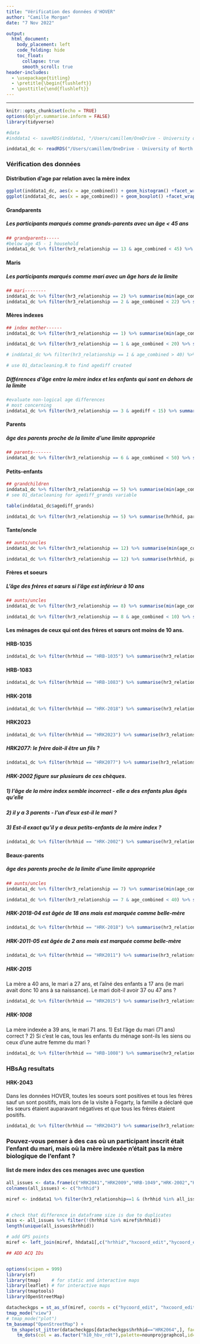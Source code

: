 ```yaml
---
title: "Vérification des données d'HOVER"
author: "Camille Morgan"
date: "7 Nov 2022"

output:
  html_document:
    body_placement: left
    code_folding: hide
    toc_float:                                                             
      collapse: true                                                      
      smooth_scroll: true 
header-includes:
  - \usepackage{titling}
  - \pretitle{\begin{flushleft}}
  - \posttitle{\end{flushleft}}
---
```

---

```r
knitr::opts_chunk$set(echo = TRUE)
options(dplyr.summarise.inform = FALSE)
library(tidyverse)

#data
#inddata1 <- saveRDS(inddata1, "/Users/camillem/OneDrive - University of North Carolina at Chapel Hill/Epi PhD/IDEEL/HepB/HOVER/hoverdataanalysis/inddata.RDS")

inddata1_dc <- readRDS("/Users/camillem/OneDrive - University of North Carolina at Chapel Hill/Epi PhD/IDEEL/HepB/HOVER/hoverdataanalysis/inddata.RDS")
```

### Vérification des données

#### Distribution d'age par relation avec la mère index

```r
ggplot(inddata1_dc, aes(x = age_combined)) + geom_histogram() +facet_wrap( ~ hr3_relationship_f)
ggplot(inddata1_dc, aes(x = age_combined)) + geom_boxplot() +facet_wrap( ~ hr3_relationship_f)
```

#### Grandparents
##### Les participants marqués comme grands-parents avec un âge < 45 ans

```r
## grandparents-----
#below age 45 - 1 household
inddata1_dc %>% filter(hr3_relationship == 13 & age_combined < 45) %>% summarise(hrhhid, participant_code, age_combined,hr4_sex_f,hrname_last, hrname_post, hrname_first,hr3_relationship_f) # 

```

#### Maris
##### Les participants marqués comme mari avec un âge hors de la limite

```r
## mari-------- 
inddata1_dc %>% filter(hr3_relationship == 2) %>% summarise(min(age_combined), max(age_combined))
inddata1_dc %>% filter(hr3_relationship == 2 & age_combined < 22) %>% summarise(hrhhid, participant_code, age_combined,hr4_sex_f,hrname_last, hrname_post, hrname_first,hr3_relationship_f) # 

```

#### Mères indexes

```r
## index mother------
inddata1_dc %>% filter(hr3_relationship == 1) %>% summarise(min(age_combined), max(age_combined))

inddata1_dc %>% filter(hr3_relationship == 1 & age_combined < 20) %>% summarise(hrhhid, participant_code, age_combined,hr4_sex_f,hrname_last, hrname_post, hrname_first) # 

# inddata1_dc %>% filter(hr3_relationship == 1 & age_combined > 40) %>% summarise(hrhhid, participant_code, age_combined,hr4_sex_f,hrname_last, hrname_post, hrname_first) # 

# use 01_datacleaning.R to find agediff created

```

##### Différences d'âge entre la mère index et les enfants qui sont en dehors de la limite

```r
#evaluate non-logical age differences 
# most concerning
inddata1_dc %>% filter(hr3_relationship == 3 & agediff < 15) %>% summarise(hrhhid, participant_code, age_combined, indexmotherage, agediff,hr4_sex_f,hrname_last, hrname_post, hrname_first) # 

```

#### Parents
##### âge des parents proche de la limite d'une limite appropriée

```r
## parents-------
inddata1_dc %>% filter(hr3_relationship == 6 & age_combined < 50) %>% summarise(hrhhid, participant_code, hr3_relationship_f,hr4_sex_f,age_combined,hrname_last, hrname_post, hrname_first) # 
```

#### Petits-enfants

```r
## grandchildren
inddata1_dc %>% filter(hr3_relationship == 5) %>% summarise(min(age_combined), max(age_combined))
# see 01_datacleaning for agediff_grands variable

table(inddata1_dc$agediff_grands)

inddata1_dc %>% filter(hr3_relationship == 5) %>% summarise(hrhhid, participant_code, age_combined, indexmotherage, agediff_grands,hr4_sex_f,hrname_last, hrname_post, hrname_first,hr3_relationship_f) # 

```

#### Tante/oncle
```r
## aunts/uncles
inddata1_dc %>% filter(hr3_relationship == 12) %>% summarise(min(age_combined), max(age_combined))

inddata1_dc %>% filter(hr3_relationship == 12) %>% summarise(hrhhid, participant_code, age_combined, indexmotherage,hr4_sex_f,hrname_last, hrname_post, hrname_first,hr3_relationship_f) # 

```

#### Frères et soeurs

##### L'âge des frères et sœurs si l'âge est inférieur à 10 ans
```r
## aunts/uncles
inddata1_dc %>% filter(hr3_relationship == 8) %>% summarise(min(age_combined), max(age_combined))

inddata1_dc %>% filter(hr3_relationship == 8 & age_combined < 10) %>% summarise(hrhhid, participant_code, age_combined, indexmotherage,hr4_sex_f,hrname_last, hrname_post, hrname_first) # 
```

#### Les ménages de ceux qui ont des frères et sœurs ont moins de 10 ans.
#### HRB-1035
```r
inddata1_dc %>% filter(hrhhid == "HRB-1035") %>% summarise(hr3_relationship_f,age_combined, hr4_sex_f, i27a_rdt_result_f, hrname_last, hrname_post, hrname_first,hrhhid, participant_code )
```
#### HRB-1083
```r
inddata1_dc %>% filter(hrhhid == "HRB-1083") %>% summarise(hr3_relationship_f,age_combined, hr4_sex_f, i27a_rdt_result_f, hrname_last, hrname_post, hrname_first,hrhhid, participant_code ) %>% arrange(desc(hr3_relationship_f))
```
#### HRK-2018
```r
inddata1_dc %>% filter(hrhhid == "HRK-2018") %>% summarise(hr3_relationship_f,age_combined, hr4_sex_f, i27a_rdt_result_f, hrname_last, hrname_post, hrname_first,hrhhid, participant_code ) %>% arrange(desc(hr3_relationship_f))
```
#### HRK2023
```r
inddata1_dc %>% filter(hrhhid == "HRK2023") %>% summarise(hr3_relationship_f,age_combined, hr4_sex_f, i27a_rdt_result_f, hrname_last, hrname_post, hrname_first,hrhhid, participant_code ) %>% arrange(desc(hr3_relationship_f))
```

##### HRK2077: le frère doit-il être un fils ? 
```r
inddata1_dc %>% filter(hrhhid == "HRK2077") %>% summarise(hr3_relationship_f,age_combined, hr4_sex_f, i27a_rdt_result_f, hrname_last, hrname_post, hrname_first,hrhhid, participant_code ) %>% arrange(desc(hr3_relationship_f))
```

##### HRK-2002 figure sur plusieurs de ces chèques.
##### 1) l'âge de la mère index semble incorrect - elle a des enfants plus âgés qu'elle
##### 2) il y a 3 parents - l'un d'eux est-il le mari ?
##### 3) Est-il exact qu'il y a deux petits-enfants de la mère index ?
```r
inddata1_dc %>% filter(hrhhid == "HRK-2002") %>% summarise(hr3_relationship_f,age_combined, hr4_sex_f, agediff,agediff_grands )

```

#### Beaux-parents

##### âge des parents proche de la limite d'une limite appropriée


```r
## aunts/uncles
inddata1_dc %>% filter(hr3_relationship == 7) %>% summarise(min(age_combined), max(age_combined))

inddata1_dc %>% filter(hr3_relationship == 7 & age_combined < 40) %>% summarise(hrhhid, participant_code, age_combined, indexmotherage,hr4_sex_f,hrname_last, hrname_post, hrname_first) # 
```

##### HRK-2018-04 est âgée de 18 ans mais est marquée comme belle-mère

```r
inddata1_dc %>% filter(hrhhid == "HRK-2018") %>% summarise(hr3_relationship_f,age_combined, hr4_sex_f, i27a_rdt_result_f, hrname_last, hrname_post, hrname_first,hrhhid, participant_code ) %>% arrange(desc(hr3_relationship_f))
```

##### HRK-2011-05 est âgée de 2 ans mais est marquée comme belle-mère

```r
inddata1_dc %>% filter(hrhhid == "HRK2011") %>% summarise(hr3_relationship_f,age_combined, hr4_sex_f, i27a_rdt_result_f, hrname_last, hrname_post, hrname_first,hrhhid, participant_code ) %>% arrange(desc(hr3_relationship_f))

```

##### HRK-2015
La mère a 40 ans, le mari a 27 ans, et l'aîné des enfants a 17 ans (le mari avait donc 10 ans à sa naissance). Le mari doit-il avoir 37 ou 47 ans ?
```r
inddata1_dc %>% filter(hrhhid == "HRK2015") %>% summarise(hr3_relationship_f,age_combined, hr4_sex_f, i27a_rdt_result_f, hrname_last, hrname_post, hrname_first,hrhhid, participant_code ) %>% arrange(desc(hr3_relationship_f))
```

##### HRK-1008
La mère indexée a 39 ans, le mari 71 ans. 
1) Est l'âge du mari (71 ans) correct ?
2) Si c'est le cas, tous les enfants du ménage sont-ils les siens ou ceux d'une autre femme du mari ?
```r
inddata1_dc %>% filter(hrhhid == "HRB-1008") %>% summarise(hr3_relationship_f,age_combined, hr4_sex_f, i27a_rdt_result_f, hrname_last, hrname_post, hrname_first,hrhhid, participant_code ) %>% arrange(desc(hr3_relationship_f))
```

### HBsAg resultats
#### HRK-2043
Dans les données HOVER, toutes les soeurs sont positives et tous les frères sauf un sont positifs, mais lors de la visite à Fogarty, la famille a déclaré que les sœurs étaient auparavant négatives et que tous les frères étaient positifs.
```r
inddata1_dc %>% filter(hrhhid == "HRK2043") %>% summarise(hr3_relationship_f,age_combined, hr4_sex_f, i27a_rdt_result_f, hrname_last, hrname_post, hrname_first,hrhhid, participant_code ) %>% arrange(desc(hr3_relationship_f))
```

### Pouvez-vous penser à des cas où un participant inscrit était l'enfant du mari, mais où la mère indexée n'était pas la mère biologique de l'enfant ?


#### list de mere index des ces menages avec une question
```r
all_issues <- data.frame(c("HRK2041","HRK2009","HRB-1049","HRK-2002","HRB -1012", "HRK-2001", "HRK2033", "HRK2045", "HRK2056", "HRK2059", "HRK2081", "HRB-1008", "HRB-1025", "HRK2015", "HRK2031", "HRK2064", "HRB-1024", "HRB-1083", "HRK-2026", "HRK2008", "HRK2014", "HRK2023", "HRK2064", "HRK2091", "HRK2092", "HRB-1035", "HRK-2018", "HRK2023", "HRK2077", "HRK2011", "HRK2043","HRB-1002","HRB-1023"))
colnames(all_issues) <- c("hrhhid")

miref <- inddata1 %>% filter(hr3_relationship==1 & (hrhhid %in% all_issues$hrhhid)) %>% select("hrhhid","participant_code","hdov","h10_hbv_rdt","n","hr3_relationship_f","age_combined", "i27a_rdt_result_f","hrname_last", "hrname_post", "hrname_first")


# check that difference in dataframe size is due to duplicates
miss <- all_issues %>% filter(!(hrhhid %in% miref$hrhhid))
length(unique(all_issues$hrhhid))

# add GPS points
miref <- left_join(miref, hhdata1[,c("hrhhid","hxcoord_edit","hycoord_edit")], by = "hrhhid")

## ADD ACQ IDs


options(scipen = 999)
library(sf)
library(tmap)    # for static and interactive maps
library(leaflet) # for interactive maps
library(tmaptools)
library(OpenStreetMap)

datacheckgps = st_as_sf(miref, coords = c("hycoord_edit", "hxcoord_edit"), crs = 4326)  
tmap_mode("view")
# tmap_mode("plot")
tm_basemap("OpenStreetMap") +
  tm_shape(st_jitter(datacheckgps[datacheckgps$hrhhid=="HRK2064",], factor=0.005)) + #HRK2041 
    tm_dots(col = as.factor("h10_hbv_rdt"),palette=nounprojgraphcol,id="hrhhid")




```




